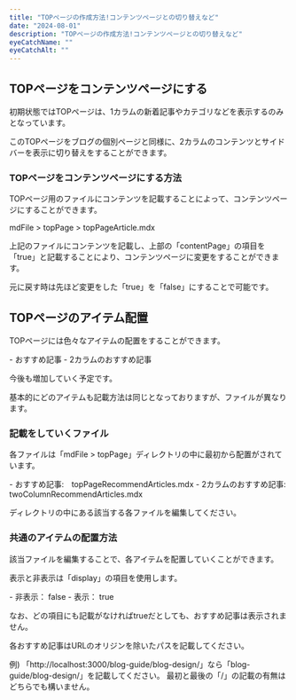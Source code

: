 ```yaml
---
title: "TOPページの作成方法!コンテンツページとの切り替えなど"
date: "2024-08-01"
description: "TOPページの作成方法!コンテンツページとの切り替えなど"
eyeCatchName: ""
eyeCatchAlt: ""
---
```


## TOPページをコンテンツページにする

初期状態ではTOPページは、1カラムの新着記事やカテゴリなどを表示するのみとなっています。

このTOPページをブログの個別ページと同様に、2カラムのコンテンツとサイドバーを表示に切り替えをすることができます。

### TOPページをコンテンツページにする方法

TOPページ用のファイルにコンテンツを記載することによって、コンテンツページにすることができます。

mdFile > topPage > topPageArticle.mdx

上記のファイルにコンテンツを記載し、上部の「contentPage」の項目を「true」と記載することにより、コンテンツページに変更をすることができます。

元に戻す時は先ほど変更をした「true」を「false」にすることで可能です。

## TOPページのアイテム配置

TOPページには色々なアイテムの配置をすることができます。

<Box>
- おすすめ記事
- 2カラムのおすすめ記事
</Box>

今後も増加していく予定です。

基本的にどのアイテムも記載方法は同じとなっておりますが、ファイルが異なります。

### 記載をしていくファイル

各ファイルは「mdFile > topPage」ディレクトリの中に最初から配置がされています。

<Box>
- おすすめ記事:　topPageRecommendArticles.mdx
- 2カラムのおすすめ記事:　twoColumnRecommendArticles.mdx
</Box>

ディレクトリの中にある該当する各ファイルを編集してください。

### 共通のアイテムの配置方法

該当ファイルを編集することで、各アイテムを配置していくことができます。

表示と非表示は「display」の項目を使用します。

<Box>
- 非表示： false
- 表示： true 
</Box>

なお、どの項目にも記載がなければtrueだとしても、おすすめ記事は表示されません。

各おすすめ記事はURLのオリジンを除いたパスを記載してください。

例) 
「http://localhost:3000/blog-guide/blog-design/」なら「blog-guide/blog-design/」を記載してください。
最初と最後の「/」の記載の有無はどちらでも構いません。
